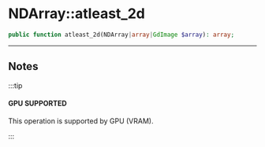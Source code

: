
# NDArray::atleast_2d

```php
public function atleast_2d(NDArray|array|GdImage $array): array;
```

---

## Notes

:::tip

#### GPU SUPPORTED
This operation is supported by GPU (VRAM).

:::